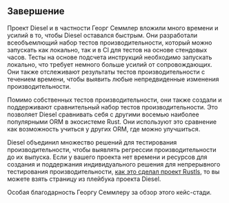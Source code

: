 ## Завершение

Проект Diesel и в частности Георг Семмлер вложили много времени и усилий в то, чтобы Diesel оставался быстрым.
Они разработали всеобъемлющий набор тестов производительности, который можно запускать как локально, так и в CI для тестов на основе стендовых часов.
Тесты на основе подсчета инструкций необходимо запускать локально, что требует немного больше усилий от сопровождающих.
Они также отслеживают результаты тестов производительности с течением времени, чтобы выявить любые непредвиденные изменения производительности.

Помимо собственных тестов производительности, они также создали и поддерживают сравнительный набор тестов производительности.
Это позволяет Diesel сравнивать себя с другими восемью наиболее популярными ORM в экосистеме Rust.
Они используют это сравнение как возможность учиться у других ORM, где можно улучшиться.

Diesel объединил множество решений для тестирования производительности, чтобы выявлять регрессии производительности до их выпуска.
Если у вашего проекта нет времени и ресурсов для создания и поддержания индивидуального решения для непрерывного тестирования производительности,
[как это сделал проект Rustls][rustls], то вы можете взять страницу из плейбука проекта Diesel.

Особая благодарность Георгу Семмлеру за обзор этого кейс-стади.

[rustls]: /ru/learn/case-study/rustls/
